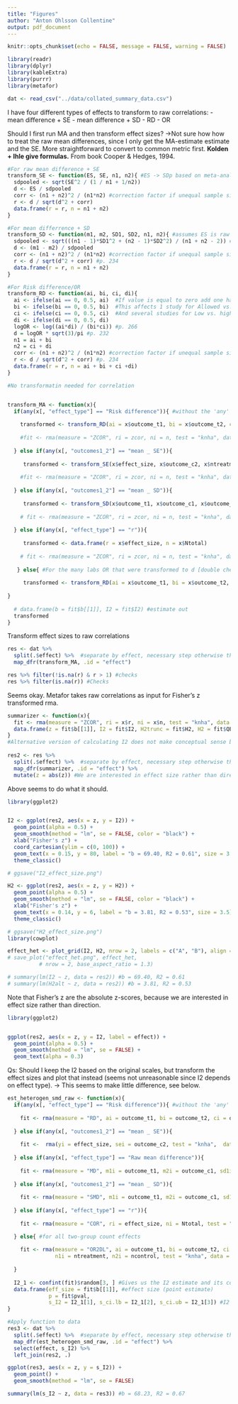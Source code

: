 ```yaml
---
title: "Figures"
author: "Anton Ohlsson Collentine"
output: pdf_document
---
```


```r
knitr::opts_chunk$set(echo = FALSE, message = FALSE, warning = FALSE)
```

```r
library(readr)
library(dplyr)
library(kableExtra)
library(purrr)
library(metafor)

dat <- read_csv("../data/collated_summary_data.csv")
```

I have four different types of effects to transform to raw correlations:
- mean difference + SE
- mean difference + SD
- RD
- OR

Should I first run MA and then transform effect sizes? ->Not sure how how to treat the raw mean differences, since I only get the MA-estimate estimate and the SE.  More straightforward to convert to common metric first. **Kolden + Ihle give formulas.** From book Cooper & Hedges, 1994.

```r
#For raw mean difference + SE
transform_SE <- function(ES, SE, n1, n2){ #ES -> SDp based on meta-analysis lecture 02
  sdpooled <- sqrt(SE^2 / (1 / n1 + 1/n2))
  d <- ES / sdpooled
  corr <- (n1 + n2)^2 / (n1*n2) #correction factor if unequal sample sizes
  r <- d / sqrt(d^2 + corr)
  data.frame(r = r, n = n1 + n2)
}

#For mean differrence + SD
transform_SD <- function(m1, m2, SD1, SD2, n1, n2){ #assumes ES is raw mean difference
  sdpooled <- sqrt(((n1 - 1)*SD1^2 + (n2 - 1)*SD2^2) / (n1 + n2 - 2)) #page 226. 
  d <- (m1 - m2) / sdpooled
  corr <- (n1 + n2)^2 / (n1*n2) #correction factor if unequal sample sizes, p.234
  r <- d / sqrt(d^2 + corr) #p. 234
  data.frame(r = r, n = n1 + n2)
}

#For Risk difference/OR
transform_RD <- function(ai, bi, ci, di){
  ai <- ifelse(ai == 0, 0.5, ai)  #If value is equal to zero add one half so as to not divide by zero
  bi <- ifelse(bi == 0, 0.5, bi)  #This affects 1 study for Allowed vs. forbidden
  ci <- ifelse(ci == 0, 0.5, ci)  #And several studies for Low vs. high category scales
  di <- ifelse(di == 0, 0.5, di)
  logOR <- log((ai*di) / (bi*ci)) #p. 266
  d = logOR * sqrt(3)/pi #p. 232
  n1 = ai + bi
  n2 = ci + di
  corr <- (n1 + n2)^2 / (n1*n2) #correction factor if unequal sample sizes, p. 234
  r <- d / sqrt(d^2 + corr) #p. 234
  data.frame(r = r, n = ai + bi + ci +di)
}

#No transformatin needed for correlation


transform_MA <- function(x){
  if(any(x[, "effect_type"] == "Risk difference")){ #without the 'any' we will get warnings because we apply 'if' to a vector
    
    transformed <- transform_RD(ai = x$outcome_t1, bi = x$outcome_t2, ci = x$outcome_c1, di = x$outcome_c2)
    
    #fit <- rma(measure = "ZCOR", ri = zcor, ni = n, test = "knha", data = transformed)
    
  } else if(any(x[, "outcomes1_2"] == "mean _ SE")){  
    
     transformed <- transform_SE(x$effect_size, x$outcome_c2, x$ntreatment, x$ncontrol)
    
    #fit <- rma(measure = "ZCOR", ri = zcor, ni = n, test = "knha", data = transformed)
  
  } else if(any(x[, "outcomes1_2"] == "mean _ SD")){  
    
     transformed <- transform_SD(x$outcome_t1, x$outcome_c1, x$outcome_t2, x$outcome_c2, x$ntreatment, x$ncontrol)
    
    # fit <- rma(measure = "ZCOR", ri = zcor, ni = n, test = "knha", data = transformed)
 
  } else if(any(x[, "effect_type"] == "r")){
    
     transformed <- data.frame(r = x$effect_size, n = x$Ntotal)
    
    # fit <- rma(measure = "ZCOR", ri = zcor, ni = n, test = "knha", data = transformed)
 
   } else{ #For the many labs OR that were transformed to d [double check]
    
     transformed <- transform_RD(ai = x$outcome_t1, bi = x$outcome_t2, ci = x$outcome_c1, di = x$outcome_c2)
     
}
  
  # data.frame(b = fit$b[[1]], I2 = fit$I2) #estimate out
  transformed
}
```

Transform effect sizes to raw correlations
```r
res <- dat %>% 
  split(.$effect) %>%  #separate by effect, necessary step otherwise the function is applied overall
  map_dfr(transform_MA, .id = "effect") 

res %>% filter(!is.na(r) & r > 1) #checks
res %>% filter(is.na(r)) #Checks
```

Seems okay. Metafor takes raw correlations as input for Fisher's z transformed rma.

```r
summarizer <- function(x){
  fit <- rma(measure = "ZCOR", ri = x$r, ni = x$n, test = "knha", data = x) #takes raw correlation as input
  data.frame(z = fit$b[[1]], I2 = fit$I2, H2trunc = fit$H2, H2 = fit$QE / fit$k) #estimate out
}
#Alternative version of calculating I2 does not make conceptual sense because gives negative values. Alternative method for calculating H2 provides information also on excessive homogeneity (i.e, less variability than expected by chance) for those interested. (that is, does not have a lower limit of 1)
  
res2 <- res %>% 
  split(.$effect) %>%  #separate by effect, necessary step otherwise the function is applied overall
  map_dfr(summarizer, .id = "effect") %>% 
  mutate(z = abs(z)) #We are interested in effect size rather than direction
```

Above seems to do what it should. 

```r
library(ggplot2)


I2 <- ggplot(res2, aes(x = z, y = I2)) +
  geom_point(alpha = 0.5) +
  geom_smooth(method = "lm", se = FALSE, color = "black") +
  xlab("Fisher's z") +
  coord_cartesian(ylim = c(0, 100)) +
  geom_text(x = 0.15, y = 80, label = "b = 69.40, R2 = 0.61", size = 3.5) +
  theme_classic()

# ggsave("I2_effect_size.png")

H2 <- ggplot(res2, aes(x = z, y = H2)) + 
  geom_point(alpha = 0.5) +
  geom_smooth(method = "lm", se = FALSE, color = "black") +
  xlab("Fisher's z") +
  geom_text(x = 0.14, y = 6, label = "b = 3.81, R2 = 0.53", size = 3.5) +
  theme_classic()

# ggsave("H2_effect_size.png")
library(cowplot)

effect_het <- plot_grid(I2, H2, nrow = 2, labels = c("A", "B"), align = "v")
# save_plot("effect_het.png", effect_het,
          # nrow = 2, base_aspect_ratio = 1.3)

# summary(lm(I2 ~ z, data = res2)) #b = 69.40, R2 = 0.61
# summary(lm(H2alt ~ z, data = res2)) #b = 3.81, R2 = 0.53
```

Note that Fisher's z are the absolute z-scores, because we are interested in effect size rather than direction.

```r
library(ggplot2)


ggplot(res2, aes(x = z, y = I2, label = effect)) +
  geom_point(alpha = 0.5) +
  geom_smooth(method = "lm", se = FALSE) +
  geom_text(alpha = 0.3)
```

Qs: Should I keep the I2 based on the original scales, but transform the effect sizes and plot that instead (seems not unreasonable since I2 depends on effect type). -> This seems to make little difference, see below.

```r
est_heterogen_smd_raw <- function(x){
  if(any(x[, "effect_type"] == "Risk difference")){ #without the 'any' we will get warnings because we apply 'if' to a vector
    
    fit <- rma(measure = "RD", ai = outcome_t1, bi = outcome_t2, ci = outcome_c1, di = outcome_c2,  n1i = ntreatment, n2i = ncontrol, test = "knha", data = x)
    
  } else if(any(x[, "outcomes1_2"] == "mean _ SE")){  
    
    fit <-  rma(yi = effect_size, sei = outcome_c2, test = "knha",  data = x) 
  
  } else if(any(x[, "effect_type"] == "Raw mean difference")){  
    
    fit <- rma(measure = "MD", m1i = outcome_t1, m2i = outcome_c1, sd1i = outcome_t2, sd2i = outcome_c2, n1i = ntreatment, n2i = ncontrol,test = "knha", data = x) 
  
  } else if(any(x[, "outcomes1_2"] == "mean _ SD")){  
    
    fit <- rma(measure = "SMD", m1i = outcome_t1, m2i = outcome_c1, sd1i = outcome_t2, sd2i = outcome_c2, n1i = ntreatment, n2i = ncontrol,test = "knha", data = x) 
       
  } else if(any(x[, "effect_type"] == "r")){
    
    fit <- rma(measure = "COR", ri = effect_size, ni = Ntotal, test = "knha", data = x)

  } else{ #for all two-group count effects
    
    fit <- rma(measure = "OR2DL", ai = outcome_t1, bi = outcome_t2, ci = outcome_c1, di = outcome_c2, #standardized, ML1 used 'OR2D' but that = 'OR2DL'
               n1i = ntreatment, n2i = ncontrol, test = "knha", data = x)
    
  }
  
  I2_1 <- confint(fit)$random[3, ] #Gives us the I2 estimate and its confidence interval
  data.frame(eff_size = fit$b[[1]], #effect size (point estimate)
             p = fit$pval,
             s_I2 = I2_1[1], s_ci.lb = I2_1[2], s_ci.ub = I2_1[3]) #I2 + CI
}

#Apply function to data
res3 <- dat %>% 
  split(.$effect) %>%  #separate by effect, necessary step otherwise the function is applied overall
  map_dfr(est_heterogen_smd_raw, .id = "effect") %>% 
  select(effect, s_I2) %>% 
  left_join(res2, .)

```


```r
ggplot(res3, aes(x = z, y = s_I2)) +
  geom_point() +
  geom_smooth(method = "lm", se = FALSE)

summary(lm(s_I2 ~ z, data = res3)) #b = 68.23, R2 = 0.67
```

